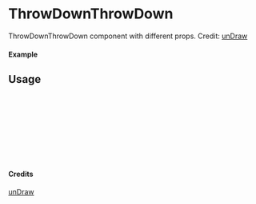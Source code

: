 
<Meta of={ThrowDownThrowDown} title="unDraw/ThrowDownThrowDown" />

# ThrowDownThrowDown

ThrowDownThrowDown component with different props.
Credit: [unDraw](https://undraw.co/illustrations)

#### Example

<Canvas of={ThrowDownThrowDown.Primary} />

## Usage

```ts
import { ThrowDownThrowDown } from "yadl-ui";

const Example = () => {
  return (
      <ThrowDownThrowDown />
  );
};

export default Example;
```

#### Credits
[unDraw](https://undraw.co/illustrations)
